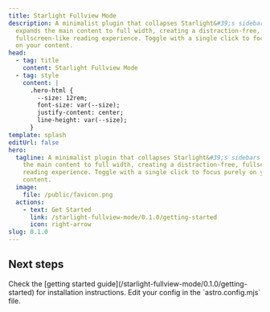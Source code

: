 ```yaml
---
title: Starlight Fullview Mode
description: A minimalist plugin that collapses Starlight&#39;s sidebars and
  expands the main content to full width, creating a distraction-free,
  fullscreen-like reading experience. Toggle with a single click to focus purely
  on your content.
head:
  - tag: title
    content: Starlight Fullview Mode
  - tag: style
    content: |
      .hero-html {
        --size: 12rem;
        font-size: var(--size);
        justify-content: center;
        line-height: var(--size);
      }
template: splash
editUrl: false
hero:
  tagline: A minimalist plugin that collapses Starlight&#39;s sidebars and expands
    the main content to full width, creating a distraction-free, fullscreen-like
    reading experience. Toggle with a single click to focus purely on your
    content.
  image:
    file: /public/favicon.png
  actions:
    - text: Get Started
      link: /starlight-fullview-mode/0.1.0/getting-started
      icon: right-arrow
slug: 0.1.0
---
```



## Next steps

<CardGrid stagger>
  <Card title="Install the plugin" icon="puzzle">
    Check the [getting started guide](/starlight-fullview-mode/0.1.0/getting-started) for installation instructions.
  </Card>

  <Card title="Configure the plugin" icon="setting">
    Edit your config in the `astro.config.mjs` file.
  </Card>
</CardGrid>
